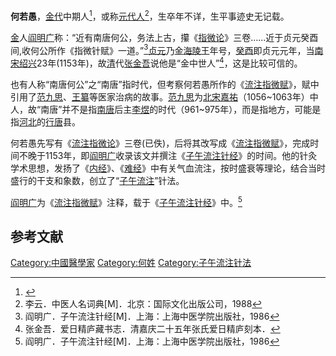 '''何若愚'''，[[金代|金代]]中期人<ref>{{cite journal |author=李鼎 |title=子午流注针法的源流 |journal=上海中医药杂志 |year=1956 |issue=3}}</ref>，或称[[元代人|元代人]]<ref>李云．中医人名词典[M]．北京：国际文化出版公司，1988</ref>，生卒年不详，生平事迹史无记载。

[[金|金]]人[[阎明广|阎明广]]称：“近有南唐何公，务法上古，攥《[[指微论|指微论]]》三卷……近于贞元癸酉间,收何公所作《指微针赋》一道。”<ref name="何1">阎明广．子午流注针经[M]．上海：上海中医学院出版社，1986</ref>[[贞元_(金朝)|贞元]]乃[[金|金]][[海陵王|海陵王]]年号，[[癸酉|癸酉]]即贞元元年，当[[南宋|南宋]][[绍兴|绍兴]]23年(1153年)，故[[清|清]]代[[张金吾|张金吾]]说他是“金中世人”<ref>张金吾．爱日精庐藏书志．清嘉庆二十五年张氏爱日精庐刻本．</ref>，这是比较可信的。

也有人称“南唐何公”之“南唐”指时代，但考察何若愚所作的《[[流注指微赋|流注指微赋]]》，赋中引用了[[范九思|范九思]]、[[王纂|王纂]]等医家治病的故事。[[范九思|范九思]]为[[北宋|北宋]][[嘉祐|嘉祐]]（1056~1063年）中人，故“南唐”并不是指[[南唐|南唐]]后主[[李煜|李煜]]的时代（961~975年），而是指地方，可能是指[[河北|河北]]的[[行唐|行唐]]县。

何若愚先写有《[[流注指微论|流注指微论]]》三卷(已佚)，后将其改写成《[[流注指微赋|流注指微赋]]》，完成时间不晚于1153年，即[[阎明广|阎明广]]收录该文并撰注《[[子午流注针经|子午流注针经]]》的时间。他的针灸学术思想，发扬了《[[内经|内经]]》、《[[难经|难经]]》中有关气血流注，按时盛衰等理论，结合当时盛行的干支和象数，创立了“[[子午流注|子午流注]]”针法。

[[阎明广|阎明广]]为《[[流注指微赋|流注指微赋]]》注释，载于《[[子午流注针经|子午流注针经]]》中。<ref name="何1">阎明广．子午流注针经[M]．上海：上海中医学院出版社，1986</ref>

==参考文献==
<div class="references-small">
<references />
</div>
[[Category:中國醫學家|Category:中國醫學家]]
[[Category:何姓|Category:何姓]]
[[Category:子午流注针法|Category:子午流注针法]]